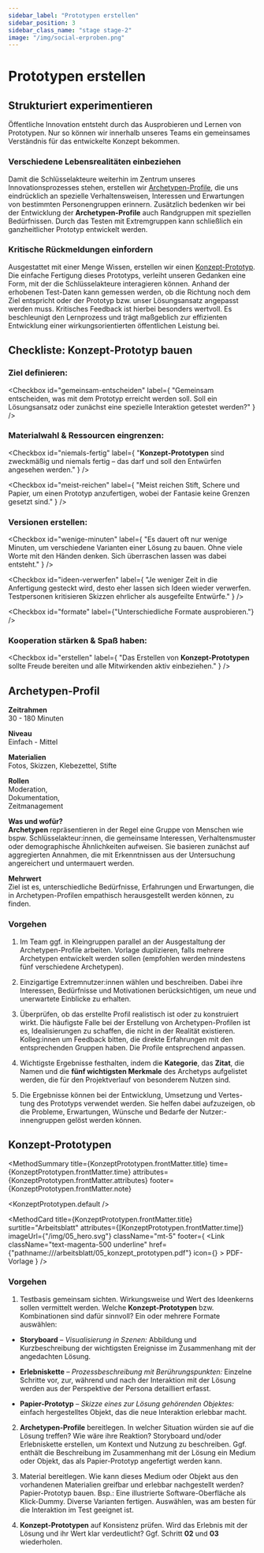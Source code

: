```yaml
---
sidebar_label: "Prototypen erstellen"
sidebar_position: 3
sidebar_class_name: "stage stage-2"
image: "/img/social-erproben.png"
---
```



# Prototypen erstellen

## Strukturiert experimentieren

Öffentliche Innovation entsteht durch das Ausprobieren und Lernen von Prototypen. Nur so können wir innerhalb unseres Teams ein gemeinsames Verständnis für das entwickelte Konzept bekommen.

### Verschiedene Lebensrealitäten einbeziehen

Damit die Schlüsselakteure weiterhin im Zentrum unseres Innovationsprozesses stehen, erstellen wir [Archetypen-Profile](#archetypen-profile), die uns eindrücklich an spezielle Verhaltensweisen, Interessen und Erwartungen von bestimmten Personengruppen erinnern. Zusätzlich bedenken wir bei der Entwicklung der **Archetypen-Profile** auch Randgruppen mit speziellen Bedürfnissen. Durch das Testen mit Extremgruppen kann schließlich ein ganzheitlicher Prototyp entwickelt werden.

### Kritische Rückmeldungen einfordern

Ausgestattet mit einer Menge Wissen, erstellen wir einen [Konzept-Prototyp](#konzept-prototypen). Die einfache Fertigung dieses Prototyps, verleiht unseren Gedanken eine Form, mit der die Schlüsselakteure interagieren können. Anhand der erhobenen Test-Daten kann gemessen werden, ob die Richtung noch dem Ziel entspricht oder der Prototyp bzw. unser Lösungsansatz angepasst werden muss. Kritisches Feedback ist hierbei besonders wertvoll. Es beschleunigt den Lernprozess und trägt maßgeblich zur effizienten Entwicklung einer wirkungsorientierten öffentlichen Leistung bei.

## Checkliste: Konzept-Prototyp bauen

### Ziel definieren:

<Checkbox
  id="gemeinsam-entscheiden"
  label={
    "Gemeinsam entscheiden, was mit dem Prototyp erreicht werden soll. Soll ein Lösungsansatz oder zunächst eine spezielle Interaktion getestet werden?"
  }
/>

### Materialwahl & Ressourcen eingrenzen:

<Checkbox
  id="niemals-fertig"
  label={
    "**Konzept-Prototypen** sind zweckmäßig und niemals fertig – das darf und soll den Entwürfen angesehen werden."
  }
/>

<Checkbox
  id="meist-reichen"
  label={
    "Meist reichen Stift, Schere und Papier, um einen Prototyp anzu­fertigen, wobei der Fantasie keine Grenzen gesetzt sind."
  }
/>

### Versionen erstellen:

<Checkbox
  id="wenige-minuten"
  label={
    "Es dauert oft nur wenige Minuten, um verschiedene Varianten einer Lösung zu bauen. Ohne viele Worte mit den Händen denken. Sich überraschen lassen was dabei entsteht."
  }
/>

<Checkbox
  id="ideen-verwerfen"
  label={
    "Je weniger Zeit in die Anfertigung gesteckt wird, desto eher lassen sich Ideen wieder verwerfen. Testpersonen kritisieren Skizzen ehrlicher als ausgefeilte Entwürfe."
  }
/>

<Checkbox id="formate" label={"Unterschiedliche Formate ausprobieren."} />

### Kooperation stärken & Spaß haben:

<Checkbox
  id="erstellen"
  label={
    "Das Erstellen von **Konzept-Prototypen** sollte Freude bereiten und alle Mitwirkenden aktiv einbeziehen."
  }
/>

## Archetypen-Profil

<!-- linke Seitenspalte -->

**Zeitrahmen**\
30 - 180 Minuten

**Niveau**\
Einfach - Mittel

**Materialien**\
Fotos, Skizzen, Klebezettel, Stifte

**Rollen**\
Moderation,\
Dokumentation,\
Zeitmanagement

<!-- text in der Mitte -->

**Was und wofür?**\
**Archetypen** repräsentieren in der Regel eine Gruppe von Menschen wie bspw. Schlüsselakteur:innen,
die gemeinsame Interessen, Verhaltensmuster
oder demographische Ähnlichkeiten aufweisen. Sie basieren zunächst auf aggregierten Annahmen, die mit Erkenntnissen aus der Untersuchung angereichert und untermauert werden.

**Mehrwert**\
Ziel ist es, unterschiedliche Bedürfnisse, Erfahrungen und Erwartungen, die in Archetypen-Profilen empathisch herausgestellt werden können, zu finden.

### Vorgehen

1. Im Team ggf. in Kleingruppen parallel an der Ausgestaltung der Archetypen-Profile arbeiten. Vorlage duplizieren, falls mehrere Archetypen entwickelt werden sollen (empfohlen werden mindestens fünf verschiedene Archetypen).

2. Einzigartige Extremnutzer:innen wählen und beschreiben. Dabei ihre Interessen, Bedürfnisse und Motivationen berücksichtigen, um neue und unerwartete Einblicke zu erhalten.

3. Überprüfen, ob das erstellte Profil realistisch ist oder zu konstruiert wirkt. Die häufigste Falle bei der Erstellung von Archetypen-Profilen ist es, Idealisierungen zu schaffen, die nicht in der Realität existieren. Kolleg:innen um Feedback bitten, die direkte Erfahrungen mit den entsprechenden Gruppen haben. Die Profile entsprechend anpassen.

4. Wichtigste Ergebnisse festhalten, indem die **Kategorie**, das **Zitat**, die Namen und die **fünf wichtigsten Merkmale** des Archetyps aufgelistet werden, die für den Projektverlauf von besonderem Nutzen sind.

5. Die Ergebnisse können bei der Entwicklung, Umsetzung und Vertes- tung des Prototyps verwendet werden. Sie helfen dabei aufzuzeigen, ob die Probleme, Erwartungen, Wünsche und Bedarfe der Nutzer:- innengruppen gelöst werden können.

## Konzept-Prototypen

<MethodSummary
  title={KonzeptPrototypen.frontMatter.title}
  time={KonzeptPrototypen.frontMatter.time}
  attributes={KonzeptPrototypen.frontMatter.attributes}
  footer={KonzeptPrototypen.frontMatter.note}
>
  <KonzeptPrototypen.default />
</MethodSummary>

<MethodCard
  title={KonzeptPrototypen.frontMatter.title}
  surtitle="Arbeitsblatt"
  attributes={[KonzeptPrototypen.frontMatter.time]}
  imageUrl={"/img/05_hero.svg"}
  className="mt-5"
  footer={
    <Link
      className="text-magenta-500 underline"
      href={"pathname:///arbeitsblatt/05_konzept_prototypen.pdf"}
      icon={<EditIcon className="w-3 h-3 text-inherit" />}
    >
      PDF-Vorlage
    </Link>
  }
/>

### Vorgehen

1. Testbasis gemeinsam sichten. Wirkungsweise und Wert des Ideenkerns sollen vermittelt werden. Welche **Konzept-Prototypen** bzw. Kombinationen sind dafür sinnvoll? Ein oder mehrere Formate auswählen:

- **Storyboard** – _Visualisierung in Szenen:_ Abbildung und Kurzbeschreibung der wichtigsten Ereignisse im Zusammenhang mit der angedachten Lösung.

- **Erlebniskette** – _Prozessbeschreibung mit Berührungspunkten:_ Einzelne Schritte vor, zur, während und nach der Interaktion mit der Lösung werden aus der Perspektive der Persona detailliert erfasst.

- **Papier-Prototyp** – _Skizze eines zur Lösung gehörenden Objektes:_ einfach hergestelltes Objekt, das die neue Interaktion erlebbar macht.

2. **Archetypen-Profile** bereitlegen. In welcher Situation würden sie auf die Lösung treffen? Wie wäre ihre Reaktion? Storyboard und/oder Erlebniskette erstellen, um Kontext und Nutzung zu beschreiben. Ggf. enthält die Beschreibung im Zusammenhang mit der Lösung ein Medium oder Objekt, das als Papier-Prototyp angefertigt werden kann.

3. Material bereitlegen. Wie kann dieses Medium oder Objekt aus den vorhandenen Materialien greifbar und erlebbar nachgestellt werden? Papier-Prototyp bauen. Bsp.: Eine illustrierte Software-Oberfläche als Klick-Dummy. Diverse Varianten fertigen. Auswählen, was am besten für die Interaktion im Test geeignet ist.

4. **Konzept-Prototypen** auf Konsistenz prüfen. Wird das Erlebnis mit der Lösung und ihr Wert klar verdeutlicht? Ggf. Schritt **02** und **03** wiederholen.
